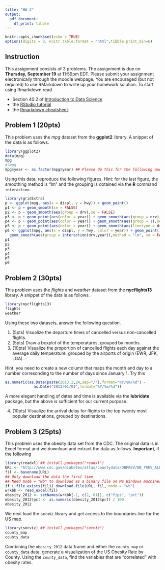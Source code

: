 ```yaml
---
title: "HW 2"
output: 
  pdf_document:
    df_print: tibble
---
```


```r
knitr::opts_chunk$set(echo = TRUE)
options(digits = 3, knitr.table.format = "html",tibble.print_min=6)
```

## Instruction
This assignment consists of $3$ problems. The assignment is due on 
**Thursday, September 19** at 11:59pm EDT. Please submit your assignment electronically through the moodle webpage. You are encouraged (but not required) to use RMarkdown to write up your homework solution. To start using Rmarkdown read

* Section 40.2 of  [Introduction to Data Science](https://rafalab.github.io/dsbook/reproducible-projects-with-rstudio-and-r-markdown.html)
* the [RStudio tutorial](https://rmarkdown.rstudio.com/lesson-1.html) 
* the [Rmarkdown cheatsheet](https://www.rstudio.com/wp-content/uploads/2015/02/rmarkdown-cheatsheet.pdf).

## Problem 1 (20pts)
This problem uses the *mpg* dataset from the **ggplot2** library. A snippet of the data is as follows.
```r
library(ggplot2)
data(mpg)
mpg
#?mpg
mpg$year <- as.factor(mpg$year) ## Please do this for the following question.
```
Using this data, reproduce the following figures. Hint: for the last figure, the smoothing method is "lm" and the grouping is obtained via the **R** command $\mathtt{interaction}$. 

```r
library(gridExtra)
p <- ggplot(mpg, aes(x = displ, y = hwy)) + geom_point()
p1 <- p + geom_smooth(se = FALSE)
p2 <- p + geom_smooth(aes(group = drv),se = FALSE)
p3 <- p + geom_point(aes(color = year)) + geom_smooth(aes(group = drv),se = FALSE)
p4 <- p + geom_point(aes(color = year)) + geom_smooth(aes(group = 1),se = FALSE)
p5 <- p + geom_point(aes(color = year)) + geom_smooth(aes(linetype = drv),se = FALSE)
p6 <- ggplot(mpg, aes(x = displ, y = hwy, color = year)) + geom_point() + 
  geom_smooth(aes(group = interaction(drv,year)),method = "lm", se = FALSE)
p1
p2
p3
p4
p5
p6
```



## Problem 2 (30pts)
This problem uses the *flights* and *weather* dataset from the **nycflights13** library. A snippet of the data is as follows.
```r
library(nycflights13)
flights
weather
```

Using these two datasets, answer the following question.

1. (5pts) Visualize the departure times of cancelled versus non-cancelled flights. 
2. (5pts)  Draw a boxplot of the temperatures, grouped by months.
3. (10pts) Visualize the proportion of cancelled flights each day against the average daily temperature, grouped by the airports of origin (EWR, JFK, LGA). 

Hint: you need to create a new column that maps the month and day to a number corresonding to the number of days since January 1. Try this
```r
as.numeric(as.Date(paste(2013,2,24,sep="/"),format="%Y/%m/%d") - 
             as.Date("2013/01/01",format="%Y/%m/%d"))
```
A more elegant handling of dates and time is available via the **lubridate** package, but the above is sufficient for our current purpose. 

4. (10pts) Visualize the arrival delay for flights to the top twenty most popular destinations, grouped by destinations. 


## Problem 3 (25pts)
This problem uses the obesity data set from the CDC. The original data is in Excel format and we 
download and extract the data as follows. **Important**, if the following 
```r
library(readxl) ## install.packages("readxl")
URL <- "http://www.cdc.gov/diabetes/atlas/countydata/OBPREV/OB_PREV_ALL_STATES.xlsx"
fil <- basename(URL) 
## Only download the data the first time
## Need mode = "wb" to download as a binary file on MS Windows machines.
if (!file.exists(fil)) download.file(URL, fil, mode = "wb")
wrkbk <- read_excel(fil)
obesity_2012 <- setNames(wrkbk[-1, c(2, 61)], c("fips", "pct"))
obesity_2012$pct <- as.numeric(obesity_2012$pct) / 100
obesity_2012
```

We next load the socviz library and get access to the boundaries line for the US map.
```r
library(socviz) ## install.packages("socviz")
county_map
county_data
```

Combining the $\mathtt{obesity\_2012}$ data frame and either the $\mathtt{county\_map}$ or $\mathtt{county\_data}$ data, generate a visualization of the US Obesity Rate by County. Using the $\mathtt{county\_data}$, find the variables that are "correlated" with obesity rates. 